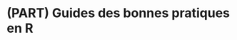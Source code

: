 # (PART) Guides des bonnes pratiques en R {-}
<!-- # (PART) Guides des bonnes pratiques en `R` {-} -->
 
